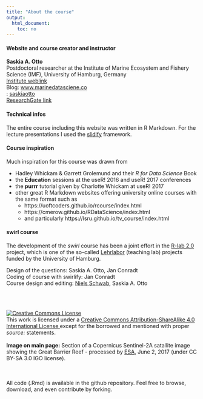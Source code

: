 ```yaml
---
title: "About the course"
output: 
  html_document:
    toc: no
---
```


#### Website and course creator and instructor

**Saskia A. Otto**<br>
Postdoctoral researcher at the Institute of Marine Ecosystem and Fishery Science (IMF), University of Hamburg, Germany<br>
[Institute weblink](https://www.biologie.uni-hamburg.de/en/forschung/oekologie-biologische-ressourcen/maroeksysdyn/mitarbeiter/otto-saskia.html)<br>
Blog: [www.marinedatasciene.co](https://www.marinedatascience.co)<br>
<i class="fa fa-github fa-lg"></i>: [saskiaotto](https://github.com/saskiaotto)<br>
<i class="fab fa-2x fa-researchgate"></i> [ResearchGate link](https://www.researchgate.net/profile/Saskia_Otto)


#### Technical infos

The entire course including this website was written in R Markdown. For the lecture presentations I used the [slidify](http://slidify.org/index.html) framework.


#### Course inspiration

Much inspiration for this course was drawn from 

- Hadley Whickam & Garrett Grolemund and their *R for Data Science* Book
- the **Education** sessions at the useR! 2016 and useR! 2017 conferences
- the **purrr** tutorial given by Charlotte Whickam at useR! 2017 
- other great R Markdown websites offering university online courses with the same format such as 
    - https://uoftcoders.github.io/rcourse/index.html
    - https://cmerow.github.io/RDataScience/index.html
    - and particularly https://lsru.github.io/tv_course/index.html


#### swirl course

The development of the *swirl* course has been a joint effort in the [R-lab 2.0](https://rlab.blogs.uni-hamburg.de) project, which is one of the so-called [Lehrlabor](https://www.universitaetskolleg.uni-hamburg.de/universitaetskolleg-2-0/lehrlabor.html) (teaching lab) projects funded by the University of Hamburg.

Design of the questions: Saskia A. Otto, Jan Conradt<br>
Coding of course with swirlify: Jan Conradt<br>
Course design and editing: [Niels Schwab](https://www.geo.uni-hamburg.de/en/geographie/mitarbeiterverzeichnis/schwab.html), Saskia A. Otto 

<br>
<br>

<a rel="license" href="http://creativecommons.org/licenses/by-sa/4.0/"><img alt="Creative Commons License" style="border-width:0" src="https://i.creativecommons.org/l/by-sa/4.0/80x15.png"></a><br>
This work is licensed under a <a rel="license" href="http://creativecommons.org/licenses/by-sa/4.0/">Creative Commons Attribution-ShareAlike 4.0 International License </a> except for the borrowed and mentioned with proper *source:* statements.
<br>
<br>
<b>Image on main page:</b> Section of a Copernicus Sentinel-2A satallite image showing the Great Barrier Reef - processed by  <a href="http://www.esa.int/spaceinimages/Images/2017/06/Great_Barrier_Reef#">ESA</a>, June 2, 2017 (under CC BY-SA 3.0 IGO license).

<br>
<br>
All code (.Rmd) is available in the github repository. Feel free to browse, download, and even contribute by forking.
<br>
<br>
<br>

